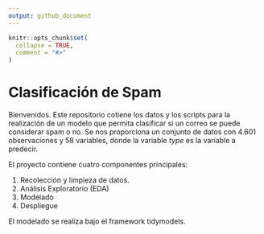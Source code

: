 ---
output: github_document
---

<!-- README.md is generated from README.Rmd. Please edit that file -->

```{r, include = FALSE}
knitr::opts_chunk$set(
  collapse = TRUE,
  comment = "#>"
)
```

# Clasificación de Spam

<!-- badges: start -->
<!-- badges: end -->

Bienvenidos. Este repositorio cotiene los datos y los scripts para la
realización de un modelo que permita clasificar si un correo se puede considerar
spam o no. Se nos proporciona un conjunto de datos con 4.601 observaciones y 58
variables, donde la variable *type* es la variable a predecir.

El proyecto contiene cuatro componentes principales:

1. Recolección y limpieza de datos.
2. Análisis Exploratorio (EDA)
3. Modelado
4. Despliegue

El modelado se realiza bajo el framework tidymodels.
